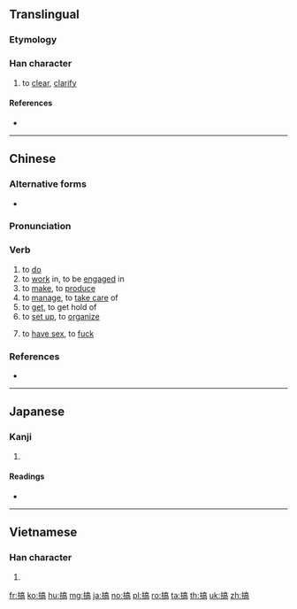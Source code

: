 ==Translingual==

===Etymology===
{{Han compound|扌|高|c1=s|c2=p|ls=psc}}

===Han character===
{{Han char|rn=64|rad=手|as=10|sn=13|four=50027|canj=QYRB|ids=⿰扌高}}

# to [[clear]], [[clarify]]

====References====
* {{Han ref|kx=0447.100|dkj=12489|dj=0798.020|hdz=31935.080|uh=641E|ud=25630|bh=B764|bd=46948}}

----

==Chinese==
{{zh-forms}}

===Alternative forms===
* {{qualifier|Cantonese}} {{zh-l|攪}}

===Pronunciation===
{{zh-pron
|m=gǎo |ma=zh-gǎo.ogg
|c=gaau2
|h=pfs=káu
|md=
|mn=
|w=
|mc=
|oc=y
|cat=v
}}

===Verb===
{{zh-verb}}

# to [[do]]
# to [[work]] in, to be [[engaged]] in
# to [[make]], to [[produce]]
# to [[manage]], to [[take care]] of
# to [[get]], to get hold of
# to [[set up]], to [[organize]]
# {{lb|zh|slang}} to [[have sex]], to [[fuck]]

===References===
* {{cite-web
|url=http://www.mdbg.net/chindict/chindict.php?page=worddict&wdrst=0&wdqb=搞
|title=搞
|work=MDBG English to Chinese dictionary ( Based on CC-CEDICT )
|language=Mandarin/English
|accessdate=2014-02-24}}

----

==Japanese==

===Kanji===
{{ja-kanji|grade=|rs=手10}}

# {{defn|lang=ja|sort=手10}}

====Readings====
* {{ja-readings|on=[[こう]] (kō), [[きょう]] (kyō)|kun=[[たたく]] (tataku)}}

----

==Vietnamese==

===Han character===
{{vi-hantu|[[cào]], [[cạo]], [[cảo]], [[xao]], [[quào]]|rs=手10}}

# {{defn|lang=vi|sort=手10}}

[[fr:搞]]
[[ko:搞]]
[[hu:搞]]
[[mg:搞]]
[[ja:搞]]
[[no:搞]]
[[pl:搞]]
[[ro:搞]]
[[ta:搞]]
[[th:搞]]
[[uk:搞]]
[[zh:搞]]